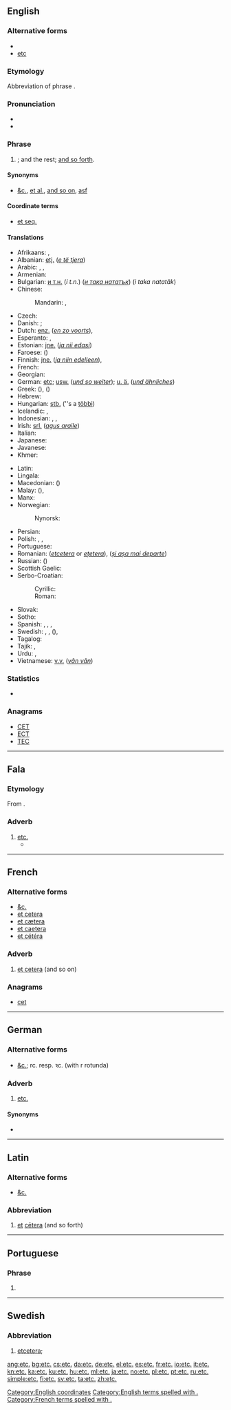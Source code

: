 {{also|ETC|etc}}
==English==
{{wikipedia|Et cetera}}

===Alternative forms===
* {{l|en|&c.}}
* [[etc]]

===Etymology===
Abbreviation of {{etyl|la|en}} phrase {{term|et cetera||and the rest|lang=la}}.

===Pronunciation===
* {{IPA|/ˌɛt ˈsɛt(ə)ɹə/|lang=en}}
* {{audio|en-us-etc.ogg|Audio (US)|lang=en}}

===Phrase===
{{head|en|phrase}}

# {{abbreviation of|et cetera|nodot=1|lang=en}}; and the rest; [[and so forth]].

====Synonyms====
* [[&c.]], [[et al.]], [[and so on]], [[asf]] {{gloss|and so forth}}

====Coordinate terms====
* [[et seq.]]

====Translations====
{{trans-top|abbreviation of “et cetera”; and the rest; and so forth}}
* Afrikaans: {{t|af|ens}}, {{t|af|ensovoorts}}
* Albanian: [[etj.]] (''[[e të tjera]]'')
* Arabic: {{t|ar|إلى آخره|tr=ilā āxirihī}}, {{t|ar|إلخ|tr=ilax}}, {{t|ar|وهلم جرًا|tr=wa-halumma jarran}}
* Armenian: {{t|hy|եւն|sc=Armn}}
* Bulgarian: [[и т.н.]] (''i t.n.'') (''[[и така нататък]]'') (''i taka natatăk'')
* Chinese:
*: Mandarin: {{t+|cmn|等|tr=děng|sc=Hani}}, {{t+|cmn|等等|tr=děngděng|sc=Hani}}
* Czech: {{t+|cs|atd.}}
* Danish: {{t+|da|etc.}}; {{t+|da|osv.}}
* Dutch: [[enz.]] (''[[en zo voorts]]''), {{t|nl|etc.}}
* Esperanto: {{t|eo|ktp}}, {{t|eo|ktp.}}
* Estonian: [[jne.]] (''[[ja nii edasi]]'')
* Faroese: {{t|fo|o.s.fr.}} (''{{t|fo|og svo framvegis}}'')
* Finnish: [[jne.]] (''[[ja niin edelleen]]''), {{t+|fi|ym.}}
* French: {{t+|fr|etc.}}
* Georgian: {{t|ka|და ა.შ.|tr=da a.š.|sc=Geor}}
* German: [[etc]]; [[usw.]] (''[[und so weiter]]''); [[u. ä.]] (''[[und ähnliches]]'')
* Greek: {{t+|el|κτλ|tr=ktl}} ({{t|el|και τα λοιπά|tr=kai ta loipá}}), {{t+|el|κλπ|tr=klp.}} ({{t|el|και λοιπά|tr=kai loipá}})
* Hebrew: {{t|he|וכו׳|tr=v'khú.}}
* Hungarian: [[stb.]] (''s a [[többi]])
* Icelandic: {{t+|is|o.s.frv.}}, {{t+|is|og svo framvegis}}
* Indonesian: {{t|id|dll.}}, {{t|id|dsb.}}, {{t|id|dlsb.}}
* Irish: [[srl.]] (''[[agus araile]]'')
* Italian: {{t+|it|ecc.}}
* Japanese: {{t|ja|など|tr=nado}}
* Javanese: {{t|jv|lsp.}} {{qualifier|lan sapanunggalané}}
* Khmer: {{t+|km|៘|tr=la’|sc=Khmr}}
{{trans-mid}}
* Latin: {{t+|la|et cetera}}
* Lingala: {{t|ln|b.n.b.}}
* Macedonian: {{t|mk|итн.|tr=itn.}} ({{term|и така натаму|tr=i tákа nátamu|lang=mk}})
* Malay: {{t|ms|dll.}} (''{{t|ms|dan lain-lain}}''), {{t|ms|dsb.}} {{qualifier|[[dan sebagainya]]}}
* Manx: {{t|gv|a.r.e.}}
* Norwegian:
*: Nynorsk: {{t|nn|osb.}}
* Persian: {{t+|fa|و غیره|sc=fa-Arab}}
* Polish: {{t+|pl|itp.}} {{qualifier|i tym podobnie, i tym podobne}}, {{t+|pl|itd.}} {{qualifier|i tak dalej}}, {{t+|pl|etc.}}
* Portuguese: {{t+|pt|etc.}}
* Romanian: {{t|ro|etc|alt=etc.}} (''[[etcetera]]'' or ''[[ețetera]]''), {{t|ro|ș.a.m.d.}} (''[[și așa mai departe]]'')
* Russian: {{t+|ru|и т. д.|tr=i t. d.}} ({{term|и так далее|tr=i tak dalee|lang=ru}})
* Scottish Gaelic: {{t|gd|msaa}}
* Serbo-Croatian:
*: Cyrillic: {{t|sh|итд.|sc=Cyrl}}
*: Roman: {{t|sh|itd.}}
* Slovak: {{t|sk|atď.}}
* Sotho: {{t|st|jj. (jwalo-jwalo)}}
* Spanish: {{t+|es|etc.}}, {{t|es|&.}}, {{t|es|y otras}}, {{t+|es|etcétera|m}}
* Swedish: {{t+|sv|etc}}, {{t|sv|et c.}}, {{t+|sv|osv.}} (''{{t+|sv|och så vidare}}''), {{t+|sv|etc.}}
* Tagalog: {{t+|tl|atbp.}}
* Tajik: {{t|tg|ва ғайра|sc=Cyrl}}, {{t|tg|ва ғ.|sc=Cyrl}}
* Urdu: {{t|ur|و غیره|sc=ur-Arab}}, {{t|ur|الخ (and so on)|sc=ur-Arab}}
* Vietnamese: [[v.v.]] (''[[vân vân]]'')
{{trans-bottom}}

===Statistics===
* {{rank|private|dinner|command|770|etc.|broke|waiting|political}}

===Anagrams===
* [[CET#English|CET]]
* [[ECT#English|ECT]]
* [[TEC#English|TEC]]

[[Category:English coordinates]]
[[Category:English terms spelled with .]]

----

==Fala==

===Etymology===
From {{etyl|la|fax}} {{term|et cetera||and more|lang=la}}.

===Adverb===
{{head|fax|adverb}}

# [[#English|etc.]] {{gloss|and the rest; and so forth}}
#* {{quote-book|year=2000|author=Domingo Frades Gaspar|title=Vamus a falal: Notas pâ coñocel y platical en nosa fala|publisher=Editora regional da Extremadura|section=Anexu: Nossa Fala|passage=Por siglus, a xienti de capital (rica) i as mismas Instituciós (Iglexiia, Escuelas, Xiusticia, funcionarius, '''etc.''') tiñan a fala cumu algo de ignorantis, atrasaus, vulgariai.|translation=For centuries, the people from the capital (rich) and the same institutions (Church, Schools, Justice, public servants, '''etc.''') held Fala as something of ignorant people, backward people, vulgarity.}}

----

==French==

===Alternative forms===
* [[&c.]]
* [[et cetera]]
* [[et cætera]] {{qualifier|hypercorrect}}
* [[et caetera]] {{qualifier|hypercorrect}}
* [[et cétéra]]

===Adverb===
{{fr-adv}}

# [[et cetera]] (and so on)

===Anagrams===
* [[cet#french|cet]]

[[Category:French terms spelled with .]]

----

==German==

===Alternative forms===
* [[&c.]]; rc. resp. ꝛc. (with r rotunda)

===Adverb===
{{de-adv|sort=etc}}

# [[etc.#English|etc.]]

====Synonyms====
* {{l|de|usw.}}

----

==Latin==

===Alternative forms===
* [[&c.]]

===Abbreviation===
{{head|la|abbreviation}}

# [[et#Latin|et]] [[cetera#Latin|cētera]] (and so forth)

----

==Portuguese==

===Phrase===
{{head|pt|phrase}}

# {{abbreviation of|et cetera|lang=pt}}

----

==Swedish==

===Abbreviation===
{{head|sv|abbreviation}}

# [[etcetera]]; {{abbreviation of|etcetera|lang=sv}}

[[ang:etc.]]
[[bg:etc.]]
[[cs:etc.]]
[[da:etc.]]
[[de:etc.]]
[[el:etc.]]
[[es:etc.]]
[[fr:etc.]]
[[io:etc.]]
[[it:etc.]]
[[kn:etc.]]
[[ka:etc.]]
[[ku:etc.]]
[[hu:etc.]]
[[ml:etc.]]
[[ja:etc.]]
[[no:etc.]]
[[pl:etc.]]
[[pt:etc.]]
[[ru:etc.]]
[[simple:etc.]]
[[fi:etc.]]
[[sv:etc.]]
[[ta:etc.]]
[[zh:etc.]]